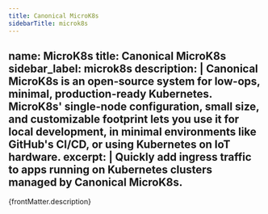 ```yaml
---
title: Canonical MicroK8s
sidebarTitle: microk8s
---
```


name: MicroK8s
title: Canonical MicroK8s
sidebar_label: microk8s
description: |
  Canonical MicroK8s is an open-source system for low-ops, minimal, production-ready Kubernetes. MicroK8s' single-node configuration, small size, and customizable footprint lets you use it for local development, in minimal environments like GitHub's CI/CD, or using Kubernetes on IoT hardware.
excerpt: |
  Quickly add ingress traffic to apps running on Kubernetes clusters managed by Canonical MicroK8s.
---


<p>{frontMatter.description}</p>

<IntegrationPageList name={frontMatter.name} />
